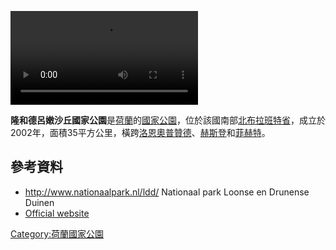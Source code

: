 [[Image:Loonse_en_Drunense_Duinen_drone_video.ogv|right]]
{{coord|51|38|52|N|5|06|53|E|region:NL_type:landmark|display=title}}

'''隆和德呂嫩沙丘國家公園'''是[[荷蘭|荷蘭]]的[[國家公園|國家公園]]，位於該國南部[[北布拉班特省|北布拉班特省]]，成立於2002年，面積35平方公里，橫跨[[洛恩奧普贊德|洛恩奧普贊德]]、[[赫斯登|赫斯登]]和[[菲赫特|菲赫特]]。

==參考資料==
* http://www.nationaalpark.nl/ldd/ Nationaal park Loonse en Drunense Duinen
* [http://www.nationaalpark.nl/ldd/ Official website] 

{{Netherlands-geo-stub}}
[[Category:荷蘭國家公園|Category:荷蘭國家公園]]